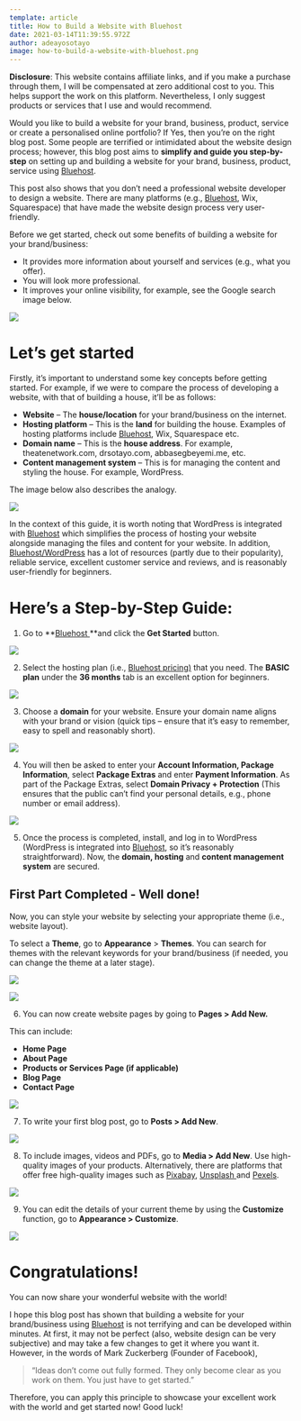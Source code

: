 ```yaml
---
template: article
title: How to Build a Website with Bluehost
date: 2021-03-14T11:39:55.972Z
author: adeayosotayo
image: how-to-build-a-website-with-bluehost.png
---
```

**Disclosure**: This website contains affiliate links, and if you make a purchase through them, I will be compensated at zero additional cost to you. This helps support the work on this platform. Nevertheless, I only suggest products or services that I use and would recommend.

Would you like to build a website for your brand, business, product, service or create a personalised online portfolio? If Yes, then you’re on the right blog post. Some people are terrified or intimidated about the website design process; however, this blog post aims to **simplify and guide you step-by-step** on setting up and building a website for your brand, business, product, service using [Bluehost](http://www.bluehost.com/track/drsotayo). 

This post also shows that you don’t need a professional website developer to design a website. There are many platforms (e.g., [Bluehost](http://www.bluehost.com/track/drsotayo), Wix, Squarespace) that have made the website design process very user-friendly. 

Before we get started, check out some benefits of building a website for your brand/business:

* It provides more information about yourself and services (e.g., what you offer).
* You will look more professional.
* It improves your online visibility, for example, see the Google search image below.

![](bluehost_screenshot_abbas.jpg)

# Let’s get started

Firstly, it’s important to understand some key concepts before getting started. For example, if we were to compare the process of developing a website, with that of building a house, it’ll be as follows:

* **Website** – The **house/location** for your brand/business on the internet.
* **Hosting platform** – This is the **land** for building the house. Examples of hosting platforms include [Bluehost](http://www.bluehost.com/track/drsotayo), Wix, Squarespace etc.
* **Domain name** – This is the **house address**. For example, theatenetwork.com, drsotayo.com, abbasegbeyemi.me, etc.
* **Content management system** – This is for managing the content and styling the house. For example, WordPress.

The image below also describes the analogy.

![](bluehost_13_-ate-.jpg)

In the context of this guide, it is worth noting that WordPress is integrated with [Bluehost](http://www.bluehost.com/track/drsotayo) which simplifies the process of hosting your website alongside managing the files and content for your website. In addition, [Bluehost/WordPress](http://www.bluehost.com/track/drsotayo) has a lot of resources (partly due to their popularity), reliable service, excellent customer service and reviews, and is reasonably user-friendly for beginners.

# **Here’s a Step-by-Step Guide:**

1. Go to **[Bluehost ](http://www.bluehost.com/track/drsotayo)**and click the **Get Started** button.

![](bluehost_1.jpg)

2. Select the hosting plan (i.e., [Bluehost pricing)](http://www.bluehost.com/track/drsotayo) that you need. The **BASIC plan** under the **36 months** tab is an excellent option for beginners. 

![](bluehost_2.jpg)

3. Choose a **domain** for your website. Ensure your domain name aligns with your brand or vision (quick tips – ensure that it’s easy to remember, easy to spell and reasonably short). 

![](bluehost_14.jpg)

4. You will then be asked to enter your **Account Information, Package Information**, select **Package Extras** and enter **Payment Information**. As part of the Package Extras, select **Domain Privacy + Protection** (This ensures that the public can’t find your personal details, e.g., phone number or email address).

![](bluehost_3.jpg)

5. Once the process is completed, install, and log in to WordPress (WordPress is integrated into [Bluehost](http://www.bluehost.com/track/drsotayo), so it’s reasonably straightforward). Now, the **domain, hosting** and **content management system** are secured. 

## First Part Completed - Well done!

Now, you can style your website by selecting your appropriate theme (i.e., website layout). 

To select a **Theme**, go to **Appearance** > **Themes**. You can search for themes with the relevant keywords for your brand/business (if needed, you can change the theme at a later stage). 

![](bluehost_6.jpg)

![](bluehost_13.jpg)

6. You can now create website pages by going to **Pages > Add New.**  

This can include: 

* **Home Page**
* **About Page**
* **Products or Services Page (if applicable)**
* **Blog Page**
* **Contact Page** 

![](bluehost_14-add-new-page.jpg)

7. To write your first blog post, go to **Posts > Add New**.

![](bluehost_8.jpg)

8. To include images, videos and PDFs, go to **Media > Add New**.  Use high-quality images of your products. Alternatively, there are platforms that offer free high-quality images such as [Pixabay](https://pixabay.com/), [Unsplash ](https://unsplash.com/)and [Pexels](https://www.pexels.com/).

![](bluehost_7.jpg)

9. You can edit the details of your current theme by using the **Customize** function, go to **Appearance > Customize**. 

![](bluehost_10_light.jpg)

# Congratulations!

You can now share your wonderful website with the world!

I hope this blog post has shown that building a website for your brand/business using [Bluehost](http://www.bluehost.com/track/drsotayo) is not terrifying and can be developed within minutes. At first, it may not be perfect (also, website design can be very subjective) and may take a few changes to get it where you want it. However, in the words of Mark Zuckerberg (Founder of Facebook),

> “Ideas don’t come out fully formed. They only become clear as you work on them. You just have to get started.”

Therefore, you can apply this principle to showcase your excellent work with the world and get started now! Good luck!